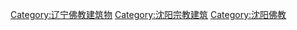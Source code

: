 [[Category:辽宁佛教建筑物|Category:辽宁佛教建筑物]]
[[Category:沈阳宗教建筑|Category:沈阳宗教建筑]]
[[Category:沈阳佛教|Category:沈阳佛教]]